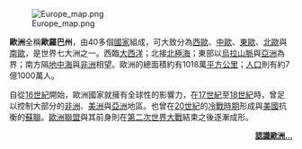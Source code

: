 [[File:Europe_map.png|left]]

'''歐洲'''全稱'''歐羅巴州'''，由40多個[[國家|國家]]組成，可大致分為[[西歐|西歐]]、[[中歐|中歐]]、[[東歐|東歐]]、[[北歐|北歐]]與[[南歐|南歐]]，是世界七大洲之一。西臨[[大西洋|大西洋]]；北接[[北極海|北極海]]；東部以[[烏拉山脈|烏拉山脈]]與[[亞洲|亞洲]]為界；南方隔[[地中海|地中海]]與[[非洲|非洲]]相望。歐洲的總面積約有1018萬[[平方公里|平方公里]]；[[人口|人口]]則有約7億1000萬人。

自從[[16世紀|16世紀]]開始，歐洲國家就擁有全球性的影響力，在[[17世紀|17世紀]]至[[18世紀|18世紀]]時，曾足以控制大部分的[[非洲|非洲]]、[[美洲|美洲]]與[[亞洲|亞洲]]地區。也曾在[[20世紀|20世紀]]的[[冷戰|冷戰時期]]形成與[[美國|美國]]抗衡的[[蘇聯|蘇聯]]。[[歐洲聯盟|歐洲聯盟]]與其前身則在[[第二次世界大戰|第二次世界大戰]]結束之後逐漸成形。
<div style="text-align:right; font-size:95%;">'''[[歐洲|認識歐洲…]]'''</div>